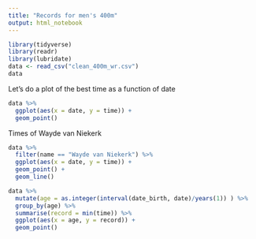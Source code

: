 ```yaml
---
title: "Records for men's 400m"
output: html_notebook
---
```


```r

library(tidyverse)
library(readr)
library(lubridate)
data <- read_csv("clean_400m_wr.csv")
data
```

Let's do a plot of the best time as a function of date

```r
data %>% 
  ggplot(aes(x = date, y = time)) + 
  geom_point()
```

Times of Wayde van Niekerk

```r
data %>% 
  filter(name == "Wayde van Niekerk") %>% 
  ggplot(aes(x = date, y = time)) + 
  geom_point() + 
  geom_line()
```

```r
data %>% 
  mutate(age = as.integer(interval(date_birth, date)/years(1)) ) %>% 
  group_by(age) %>% 
  summarise(record = min(time)) %>% 
  ggplot(aes(x = age, y = record)) +
  geom_point()
```

